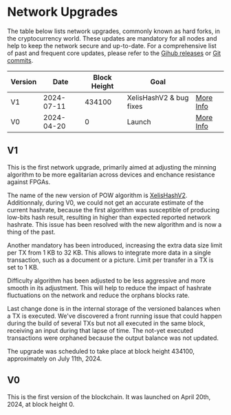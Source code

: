 # Network Upgrades

The table below lists network upgrades, commonly known as hard forks, in the cryptocurrency world.
These updates are mandatory for all nodes and help to keep the network secure and up-to-date.
For a comprehensive list of past and frequent core updates, please refer to the [Gihub releases](https://github.com/xelis-project/xelis-blockchain/releases) 
or [Git commits](https://github.com/xelis-project/xelis-blockchain/commits/dev).

| Version | Date       | Block Height | Goal                    |                                   |
|---------|------------|--------------|-------------------------|-----------------------------------|
| V1      | 2024-07-11 | 434100       | XelisHashV2 & bug fixes | [More Info](/network_upgrades#v1) |
| V0      | 2024-04-20 | 0            | Launch                  | [More Info](/network_upgrades#v0) |


## V1

This is the first network upgrade, primarily aimed at adjusting the minning algorithm to be more egalitarian across devices
and enchance resistance against FPGAs.

The name of the new version of POW algorithm is [XelisHashV2](https://github.com/xelis-project/xelis-hash).
Additionnaly, during V0, we could not get an accurate estimate of the current hashrate, because
the first algorithm was susceptible of producing low-bits hash result, resulting in higher than expected reported network hashrate.
This issue has been resolved with the new algorithm and is now a thing of the past.

Another mandatory has been introduced, increasing the extra data size limit per TX from 1 KB to 32 KB.
This allows to integrate more data in a single transaction, such as a document or a picture.
Limit per transfer in a TX is set to 1 KB.

Difficulty algorithm has been adjusted to be less aggressive and more smooth in its adjustment.
This will help to reduce the impact of hashrate fluctuations on the network and reduce the orphans blocks rate.

Last change done is in the internal storage of the versioned balances when a TX is executed.
We've discovered a front running issue that could happen during the build of several TXs but not all executed in the same block,
receiving an input during that lapse of time. The not-yet executed transactions were orphaned because the output balance was not updated.

The upgrade was scheduled to take place at block height 434100, approximately on July 11th, 2024.

## V0

This is the first version of the blockchain.
It was launched on April 20th, 2024, at block height 0.